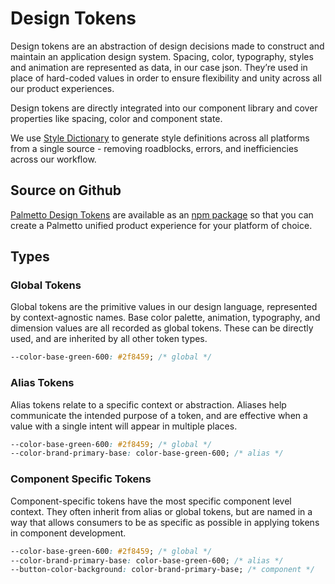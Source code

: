 
<Meta
  title="Design Tokens/Intro"
/>

# Design Tokens

Design tokens are an abstraction of design decisions made to construct and maintain an application design system. Spacing, color, typography, styles and animation are represented as data, in our case json. They’re used in place of hard-coded values in order to ensure flexibility and unity across all our product experiences.

Design tokens are directly integrated into our component library and cover properties like spacing, color and component state.

We use [Style Dictionary](https://amzn.github.io/style-dictionary/) to generate style definitions across all platforms from a single source - removing roadblocks, errors, and inefficiencies across our workflow.

## Source on Github

[Palmetto Design Tokens](https://github.com/palmetto/palmetto-design-tokens) are available as an [npm package](https://www.npmjs.com/package/@palmetto/palmetto-design-tokens) so that you can create a Palmetto unified product experience for your platform of choice.

## Types

### Global Tokens

Global tokens are the primitive values in our design language, represented by context-agnostic names. Base color palette, animation, typography, and dimension values are all recorded as global tokens. These can be directly used, and are inherited by all other token types.

```css
--color-base-green-600: #2f8459; /* global */
```

### Alias Tokens

Alias tokens relate to a specific context or abstraction. Aliases help communicate the intended purpose of a token, and are effective when a value with a single intent will appear in multiple places.

```css
--color-base-green-600: #2f8459; /* global */
--color-brand-primary-base: color-base-green-600; /* alias */
```

### Component Specific Tokens

Component-specific tokens have the most specific component level context. They often inherit from alias or global tokens, but are named in a way that allows consumers to be as specific as possible in applying tokens in component development.

```css
--color-base-green-600: #2f8459; /* global */
--color-brand-primary-base: color-base-green-600; /* alias */
--button-color-background: color-brand-primary-base; /* component */
```
